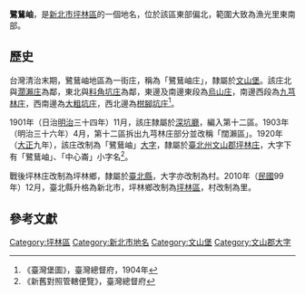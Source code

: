 {{noteTA
|1 = zh-cn:庄; zh-hk:庄; zh-tw:庄;
}}
'''鷺鶿岫'''，是[[新北市|新北市]][[坪林區|坪林區]]的一個地名，位於該區東部偏北，範圍大致為漁光里東南部。

==歷史==
台灣清治末期，鷺鶿岫地區為一街庄，稱為「鷺鶿岫庄」，隸屬於[[文山堡|文山堡]]。該庄北與[[濶瀨庄|濶瀨庄]]為鄰，東北與[[料角坑庄|料角坑庄]]為鄰，東邊及南邊東段為[[烏山庄|烏山庄]]，南邊西段為[[九芎林_(新北市)|九芎林庄]]，西南邊為[[大粗坑庄|大粗坑庄]]，西北邊為[[柑腳坑庄|柑腳坑庄]]<ref>《臺灣堡圖》，臺灣總督府，1904年</ref>。

1901年（日治[[明治|明治]]三十四年）11月，該庄隸屬於[[深坑廳|深坑廳]]，編入第十二區。1903年（明治三十六年）4月，第十二區拆出九芎林庄部分並改稱「闊瀨區」。1920年（[[大正|大正]]九年），該庄改制為「鷺鶿岫」[[大字|大字]]，隸屬於[[臺北州|臺北州]][[文山郡|文山郡]][[坪林庄|坪林庄]]，大字下有「鷺鶿岫」、「中心崙」小字名<ref>《新舊對照管轄便覽》，臺灣總督府</ref>。

戰後坪林庄改制為坪林鄉，隸屬於[[臺北縣|臺北縣]]，大字亦改制為村。2010年（[[中華民國|民國]]99年）12月，臺北縣升格為新北市，坪林鄉改制為[[坪林區|坪林區]]，村改制為里。

==參考文獻==
{{reflist}}

{{文山郡}}

[[Category:坪林區|Category:坪林區]]
[[Category:新北市地名|Category:新北市地名]]
[[Category:文山堡|Category:文山堡]]
[[Category:文山郡大字|Category:文山郡大字]]